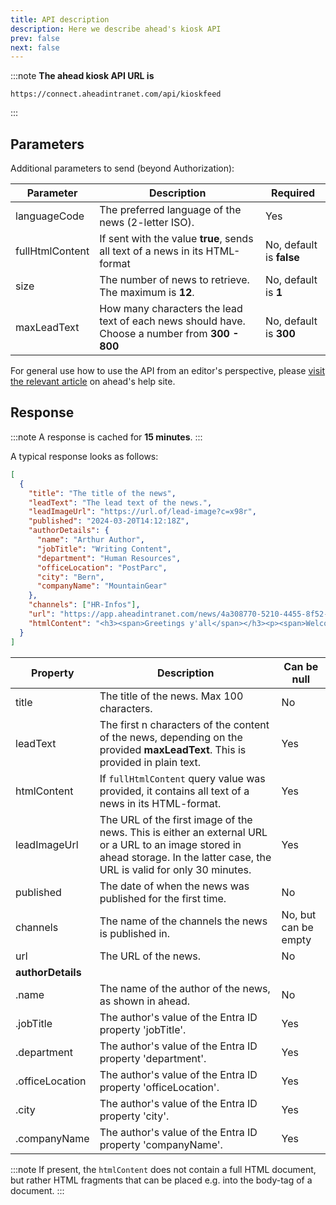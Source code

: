 ```yaml
---
title: API description
description: Here we describe ahead's kiosk API
prev: false
next: false
---
```



:::note
**The ahead kiosk API URL is**
```text
https://connect.aheadintranet.com/api/kioskfeed
```
:::

<LinkCard
  title="Authorization - how to get & use API Keys"
  description="Learn how to authorize your requests by using API Keys"
  href="../../api-keys/"
/>

## Parameters

Additional parameters to send (beyond Authorization):

| Parameter       | Description                                                                                     | Required |
|-----------------|-------------------------------------------------------------------------------------------------|----------|
| languageCode    | The preferred language of the news (2-letter ISO).                                              | Yes      |
| fullHtmlContent | If sent with the value **true**, sends all text of a news in its HTML-format                    | No, default is **false** |
| size            | The number of news to retrieve. The maximum is **12**.                                          | No, default is **1** |
| maxLeadText     | How many characters the lead text of each news should have. Choose a number from **300 - 800**  | No, default is **300** | 

For general use how to use the API from an editor's perspective, please [visit the relevant article](https://help.aheadintranet.com/set-up-kiosks)
on ahead's help site.

## Response

:::note
A response is cached for **15 minutes**.
:::

A typical response looks as follows:

```json
[
  {
    "title": "The title of the news",
    "leadText": "The lead text of the news.",
    "leadImageUrl": "https://url.of/lead-image?c=x98r",
    "published": "2024-03-20T14:12:18Z",
    "authorDetails": {
      "name": "Arthur Author",
      "jobTitle": "Writing Content",
      "department": "Human Resources",
      "officeLocation": "PostParc",
      "city": "Bern",
      "companyName": "MountainGear"
    },
    "channels": ["HR-Infos"],
    "url": "https://app.aheadintranet.com/news/4a308770-5210-4455-8f52-13616b7c2c91",
    "htmlContent": "<h3><span>Greetings y'all</span></h3><p><span>Welcome to our </span><b><strong>seasonal greetings</strong></b><span>.</span></p>"
  }
]
```

| Property                      | Description                                                                                                                    | Can be null |
|-------------------------------|--------------------------------------------------------------------------------------------------------------------------------|-------------|
| title                         | The title of the news. Max 100 characters.                                                                                      | No          |
| leadText                      | The first n characters of the content of the news, depending on the provided **maxLeadText**. This is provided in plain text.   | Yes         |
| htmlContent                   | If `fullHtmlContent` query value was provided, it contains all text of a news in its HTML-format.                              | Yes |
| leadImageUrl                  | The URL of the first image of the news. This is either an external URL or a URL to an image stored in ahead storage. In the latter case, the URL is valid for only 30 minutes. | Yes         |
| published                     | The date of when the news was published for the first time.                                                                     | No          |
| channels                      | The name of the channels the news is published in.                                                                              | No, but can be empty |
| url                           | The URL of the news.                                                                                                            | No          |
|**authorDetails**|
| .name            | The name of the author of the news, as shown in ahead.                                                                          | No          |
| .jobTitle        | The author's value of the Entra ID property 'jobTitle'.                                                                         | Yes         |
| .department      | The author's value of the Entra ID property 'department'.                                                                       | Yes         |
| .officeLocation  | The author's value of the Entra ID property 'officeLocation'.                                                                   | Yes         |
| .city            | The author's value of the Entra ID property 'city'.                                                                             | Yes         |
| .companyName     | The author's value of the Entra ID property 'companyName'.                                                                      | Yes         |

:::note
If present, the `htmlContent` does not contain a full HTML document, but rather HTML fragments that can be placed e.g. into the body-tag
of a document.
:::